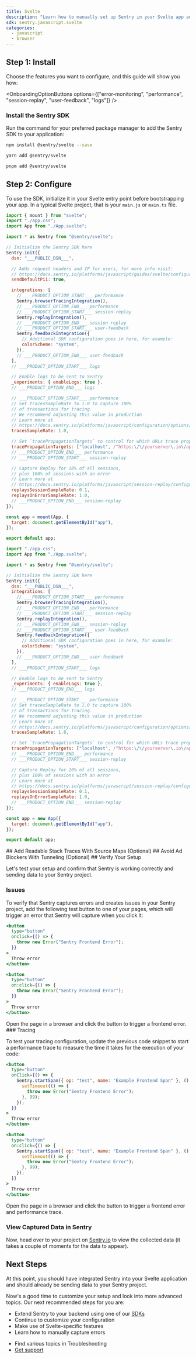 ```yaml
---
title: Svelte
description: "Learn how to manually set up Sentry in your Svelte app and capture your first errors."
sdk: sentry.javascript.svelte
categories:
  - javascript
  - browser
---
```


<PlatformContent includePath="getting-started-prerequisites" />

## Step 1: Install

Choose the features you want to configure, and this guide will show you how:

<OnboardingOptionButtons
  options={["error-monitoring", "performance", "session-replay", "user-feedback", "logs"]}
/>

<PlatformContent includePath="getting-started-features-expandable" />

### Install the Sentry SDK

Run the command for your preferred package manager to add the Sentry SDK to your application:

```bash {tabTitle:npm}
npm install @sentry/svelte --save
```

```bash {tabTitle:yarn}
yarn add @sentry/svelte
```

```bash {tabTitle:pnpm}
pnpm add @sentry/svelte
```

## Step 2: Configure

To use the SDK, initialize it in your Svelte entry point before bootstrapping your app. In a typical Svelte project, that is your `main.js` or `main.ts` file.

```javascript {tabTitle: Svelte v5+} {filename: main.js}
import { mount } from "svelte";
import "./app.css";
import App from "./App.svelte";

import * as Sentry from "@sentry/svelte";

// Initialize the Sentry SDK here
Sentry.init({
  dsn: "___PUBLIC_DSN___",

  // Adds request headers and IP for users, for more info visit:
  // https://docs.sentry.io/platforms/javascript/guides/svelte/configuration/options/#sendDefaultPii
  sendDefaultPii: true,

  integrations: [
    // ___PRODUCT_OPTION_START___ performance
    Sentry.browserTracingIntegration(),
    // ___PRODUCT_OPTION_END___ performance
    // ___PRODUCT_OPTION_START___ session-replay
    Sentry.replayIntegration(),
    // ___PRODUCT_OPTION_END___ session-replay
    // ___PRODUCT_OPTION_START___ user-feedback
    Sentry.feedbackIntegration({
      // Additional SDK configuration goes in here, for example:
      colorScheme: "system",
    }),
    // ___PRODUCT_OPTION_END___ user-feedback
  ],
  // ___PRODUCT_OPTION_START___ logs

  // Enable logs to be sent to Sentry
  _experiments: { enableLogs: true },
  // ___PRODUCT_OPTION_END___ logs

  // ___PRODUCT_OPTION_START___ performance
  // Set tracesSampleRate to 1.0 to capture 100%
  // of transactions for tracing.
  // We recommend adjusting this value in production
  // Learn more at
  // https://docs.sentry.io/platforms/javascript/configuration/options/#traces-sample-rate
  tracesSampleRate: 1.0,

  // Set `tracePropagationTargets` to control for which URLs trace propagation should be enabled
  tracePropagationTargets: ["localhost", /^https:\/\/yourserver\.io\/api/],
  // ___PRODUCT_OPTION_END___ performance
  // ___PRODUCT_OPTION_START___ session-replay

  // Capture Replay for 10% of all sessions,
  // plus 100% of sessions with an error
  // Learn more at
  // https://docs.sentry.io/platforms/javascript/session-replay/configuration/#general-integration-configuration
  replaysSessionSampleRate: 0.1,
  replaysOnErrorSampleRate: 1.0,
  // ___PRODUCT_OPTION_END___ session-replay
});

const app = mount(App, {
  target: document.getElementById("app"),
});

export default app;
```

```javascript {tabTitle: Svelte v3-v4} {filename: main.js}
import "./app.css";
import App from "./App.svelte";

import * as Sentry from "@sentry/svelte";

// Initialize the Sentry SDK here
Sentry.init({
  dsn: "___PUBLIC_DSN___",
  integrations: [
    // ___PRODUCT_OPTION_START___ performance
    Sentry.browserTracingIntegration(),
    // ___PRODUCT_OPTION_END___ performance
    // ___PRODUCT_OPTION_START___ session-replay
    Sentry.replayIntegration(),
    // ___PRODUCT_OPTION_END___ session-replay
    // ___PRODUCT_OPTION_START___ user-feedback
    Sentry.feedbackIntegration({
      // Additional SDK configuration goes in here, for example:
      colorScheme: "system",
    }),
    // ___PRODUCT_OPTION_END___ user-feedback
  ],
  // ___PRODUCT_OPTION_START___ logs

  // Enable logs to be sent to Sentry
  _experiments: { enableLogs: true },
  // ___PRODUCT_OPTION_END___ logs

  // ___PRODUCT_OPTION_START___ performance
  // Set tracesSampleRate to 1.0 to capture 100%
  // of transactions for tracing.
  // We recommend adjusting this value in production
  // Learn more at
  // https://docs.sentry.io/platforms/javascript/configuration/options/#traces-sample-rate
  tracesSampleRate: 1.0,

  // Set `tracePropagationTargets` to control for which URLs trace propagation should be enabled
  tracePropagationTargets: ["localhost", /^https:\/\/yourserver\.io\/api/],
  // ___PRODUCT_OPTION_END___ performance
  // ___PRODUCT_OPTION_START___ session-replay

  // Capture Replay for 10% of all sessions,
  // plus 100% of sessions with an error
  // Learn more at
  // https://docs.sentry.io/platforms/javascript/session-replay/configuration/#general-integration-configuration
  replaysSessionSampleRate: 0.1,
  replaysOnErrorSampleRate: 1.0,
  // ___PRODUCT_OPTION_END___ session-replay
});

const app = new App({
  target: document.getElementById("app"),
});

export default app;
```

<OnboardingSteps>

<OnboardingOption optionId="performance" isStep>
## Add Readable Stack Traces With Source Maps (Optional)

<PlatformContent includePath="getting-started-sourcemaps-short-version" />

</OnboardingOption>

<OnboardingOption optionId="performance" isStep>
## Avoid Ad Blockers With Tunneling (Optional)

<PlatformContent includePath="getting-started-tunneling" />

</OnboardingOption>

<OnboardingOption optionId="performance" isStep>
## Verify Your Setup

</OnboardingOption>

</OnboardingSteps>

Let's test your setup and confirm that Sentry is working correctly and sending data to your Sentry project.

### Issues

To verify that Sentry captures errors and creates issues in your Sentry project, add the following test button to one of your pages, which will trigger an error that Sentry will capture when you click it:

```jsx {tabTitle:Svelte v5+} {filename:SomeComponent.svelte}
<button
  type="button"
  onclick={() => {
    throw new Error("Sentry Frontend Error");
  }}
>
  Throw error
</button>
```

```jsx {tabTitle:Svelte v3/v4} {filename:SomeComponent.svelte}
<button
  type="button"
  on:click={() => {
    throw new Error("Sentry Frontend Error");
  }}
>
  Throw error
</button>
```

<OnboardingOption optionId="performance" hideForThisOption>
  Open the page in a browser and click the button to trigger a frontend error.
</OnboardingOption>

<PlatformContent includePath="getting-started-browser-sandbox-warning" />

<OnboardingOption optionId="performance">
### Tracing

To test your tracing configuration, update the previous code snippet to start a performance trace to measure the time it takes for the execution of your code:

```jsx {tabTitle:Svelte v5+} {filename:SomeComponent.svelte}
<button
  type="button"
  onClick={() => {
    Sentry.startSpan({ op: "test", name: "Example Frontend Span" }, () => {
      setTimeout(() => {
        throw new Error("Sentry Frontend Error");
      }, 99);
    });
  }}
>
  Throw error
</button>
```

```jsx {tabTitle:Svelte v3/v4} {filename:SomeComponent.svelte}
<button
  type="button"
  on:click={() => {
    Sentry.startSpan({ op: "test", name: "Example Frontend Span" }, () => {
      setTimeout(() => {
        throw new Error("Sentry Frontend Error");
      }, 99);
    });
  }}
>
  Throw error
</button>
```

Open the page in a browser and click the button to trigger a frontend error and performance trace.

</OnboardingOption>

### View Captured Data in Sentry

Now, head over to your project on [Sentry.io](https://sentry.io/) to view the collected data (it takes a couple of moments for the data to appear).

<PlatformContent includePath="getting-started-verify-locate-data" />

## Next Steps

At this point, you should have integrated Sentry into your Svelte application and should already be sending data to your Sentry project.

Now's a good time to customize your setup and look into more advanced topics. Our next recommended steps for you are:

- Extend Sentry to your backend using one of our [SDKs](/)
- Continue to <PlatformLink to="/configuration">customize your configuration</PlatformLink>
- Make use of <PlatformLink to="/features">Svelte-specific features</PlatformLink>
- Learn how to <PlatformLink to="/usage">manually capture errors</PlatformLink>

<Expandable permalink={false} title="Are you having problems setting up the SDK?">

- Find various topics in <PlatformLink to="/troubleshooting">Troubleshooting</PlatformLink>
- [Get support](https://sentry.zendesk.com/hc/en-us/)

</Expandable>
